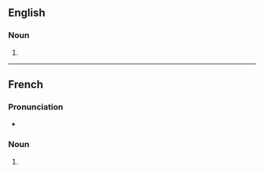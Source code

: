 ==English==

===Noun===
{{head|en|noun form}}

# {{plural of|en|accouchement}}

----

==French==

===Pronunciation===
* {{audio|fr|LL-Q150 (fra)-Lyokoï-accouchements.wav|Audio}}

===Noun===
{{head|fr|noun form|g=m}}

# {{plural of|fr|accouchement}}